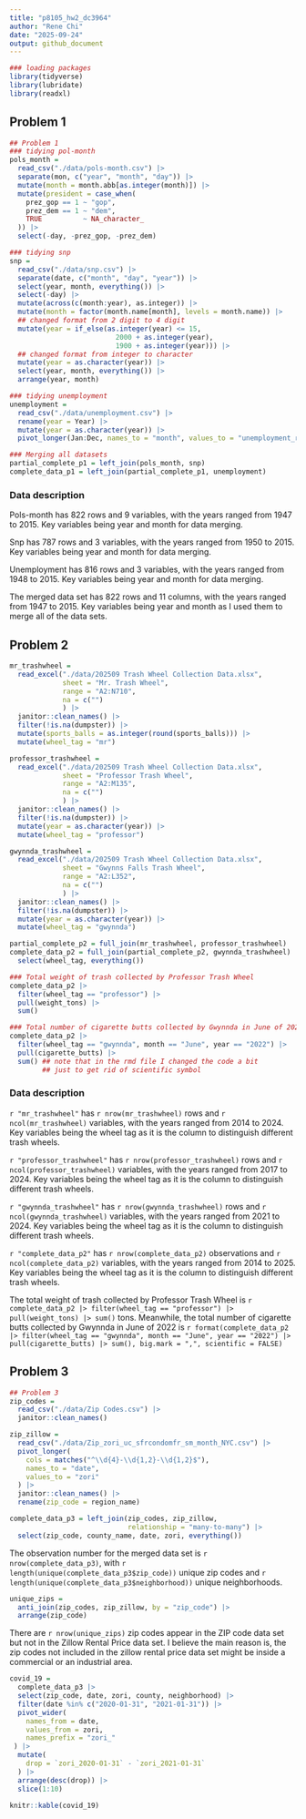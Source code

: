 ```yaml
---
title: "p8105_hw2_dc3964"
author: "Rene Chi"  
date: "2025-09-24"
output: github_document
---
```


```r
### loading packages
library(tidyverse)
library(lubridate)
library(readxl)
```

## Problem 1

```r
## Problem 1
### tidying pol-month
pols_month =
  read_csv("./data/pols-month.csv") |> 
  separate(mon, c("year", "month", "day")) |> 
  mutate(month = month.abb[as.integer(month)]) |> 
  mutate(president = case_when(
    prez_gop == 1 ~ "gop",
    prez_dem == 1 ~ "dem",
    TRUE          ~ NA_character_
  )) |> 
  select(-day, -prez_gop, -prez_dem)

### tidying snp
snp = 
  read_csv("./data/snp.csv") |> 
  separate(date, c("month", "day", "year")) |> 
  select(year, month, everything()) |> 
  select(-day) |> 
  mutate(across(c(month:year), as.integer)) |> 
  mutate(month = factor(month.name[month], levels = month.name)) |> 
  ## changed format from 2 digit to 4 digit 
  mutate(year = if_else(as.integer(year) <= 15,
                          2000 + as.integer(year),
                          1900 + as.integer(year))) |> 
  ## changed format from integer to character
  mutate(year = as.character(year)) |> 
  select(year, month, everything()) |> 
  arrange(year, month)

### tidying unemployment
unemployment =
  read_csv("./data/unemployment.csv") |> 
  rename(year = Year) |> 
  mutate(year = as.character(year)) |> 
  pivot_longer(Jan:Dec, names_to = "month", values_to = "unemployment_rate")

### Merging all datasets
partial_complete_p1 = left_join(pols_month, snp) 
complete_data_p1 = left_join(partial_complete_p1, unemployment)
```

### **Data description**

Pols-month has 822 rows and 9 variables, with the years ranged from 1947 to 2015. Key variables being year and month for data merging.

Snp has 787 rows and 3 variables, with the years ranged from 1950 to 2015. Key variables being year and month for data merging.

Unemployment has 816 rows and 3 variables, with the years ranged from 1948 to 2015. Key variables being year and month for data merging.

The merged data set has 822 rows and 11 columns, with the years ranged from 1947 to 2015. Key variables being year and month as I used them to merge all of the data sets.

## Problem 2

```r
mr_trashwheel =
  read_excel("./data/202509 Trash Wheel Collection Data.xlsx",
             sheet = "Mr. Trash Wheel",
             range = "A2:N710",
             na = c("")
             ) |> 
  janitor::clean_names() |> 
  filter(!is.na(dumpster)) |> 
  mutate(sports_balls = as.integer(round(sports_balls))) |>
  mutate(wheel_tag = "mr")

professor_trashwheel =
  read_excel("./data/202509 Trash Wheel Collection Data.xlsx",
             sheet = "Professor Trash Wheel",
             range = "A2:M135", 
             na = c("")
             ) |> 
  janitor::clean_names() |>
  filter(!is.na(dumpster)) |> 
  mutate(year = as.character(year)) |> 
  mutate(wheel_tag = "professor")

gwynnda_trashwheel =
  read_excel("./data/202509 Trash Wheel Collection Data.xlsx",
             sheet = "Gwynns Falls Trash Wheel",
             range = "A2:L352",
             na = c("")
             ) |> 
  janitor::clean_names() |>
  filter(!is.na(dumpster)) |> 
  mutate(year = as.character(year)) |> 
  mutate(wheel_tag = "gwynnda")

partial_complete_p2 = full_join(mr_trashwheel, professor_trashwheel)
complete_data_p2 = full_join(partial_complete_p2, gwynnda_trashwheel) |> 
  select(wheel_tag, everything())

### Total weight of trash collected by Professor Trash Wheel
complete_data_p2 |> 
  filter(wheel_tag == "professor") |>   
  pull(weight_tons) |>                   
  sum()      

### Total number of cigarette butts collected by Gwynnda in June of 2022
complete_data_p2 |> 
  filter(wheel_tag == "gwynnda", month == "June", year == "2022") |>   
  pull(cigarette_butts) |>                   
  sum() ## note that in the rmd file I changed the code a bit
        ## just to get rid of scientific symbol
```

### **Data description**

`r "mr_trashwheel"` has `r nrow(mr_trashwheel)` rows and `r ncol(mr_trashwheel)` variables, with the years ranged from 2014 to 2024. Key variables being the wheel tag as it is the column to distinguish different trash wheels.

`r "professor_trashwheel"` has `r nrow(professor_trashwheel)` rows and `r ncol(professor_trashwheel)` variables, with the years ranged from 2017 to 2024. Key variables being the wheel tag as it is the column to distinguish different trash wheels.

`r "gwynnda_trashwheel"` has `r nrow(gwynnda_trashwheel)` rows and `r ncol(gwynnda_trashwheel)` variables, with the years ranged from 2021 to 2024. Key variables being the wheel tag as it is the column to distinguish different trash wheels.

`r "complete_data_p2"` has `r nrow(complete_data_p2)` observations and `r ncol(complete_data_p2)` variables, with the years ranged from 2014 to 2025. Key variables being the wheel tag as it is the column to distinguish different trash wheels.

The total weight of trash collected by Professor Trash Wheel is `r complete_data_p2 |> filter(wheel_tag == "professor") |> pull(weight_tons) |> sum()` tons. Meanwhile, the total number of cigarette butts collected by Gwynnda in June of 2022 is `r format(complete_data_p2 |> filter(wheel_tag == "gwynnda", month == "June", year == "2022") |> pull(cigarette_butts) |> sum(), big.mark = ",", scientific = FALSE) `

## Problem 3

```r
## Problem 3
zip_codes = 
  read_csv("./data/Zip Codes.csv") |> 
  janitor::clean_names()

zip_zillow =
  read_csv("./data/Zip_zori_uc_sfrcondomfr_sm_month_NYC.csv") |>
  pivot_longer(
    cols = matches("^\\d{4}-\\d{1,2}-\\d{1,2}$"), 
    names_to = "date",
    values_to = "zori"
  ) |> 
  janitor::clean_names() |> 
  rename(zip_code = region_name)

complete_data_p3 = left_join(zip_codes, zip_zillow,
                             relationship = "many-to-many") |> 
  select(zip_code, county_name, date, zori, everything())
```

The observation number for the merged data set is `r nrow(complete_data_p3)`, with `r length(unique(complete_data_p3$zip_code))` unique zip codes and `r length(unique(complete_data_p3$neighborhood))` unique neighborhoods.

```r
unique_zips =
  anti_join(zip_codes, zip_zillow, by = "zip_code") |>
  arrange(zip_code)
```

There are `r nrow(unique_zips)` zip codes appear in the ZIP code data set but not in the Zillow Rental Price data set. I believe the main reason is, the zip codes not included in the zillow rental price data set might be inside a commercial or an industrial area.

```r
covid_19 =
  complete_data_p3 |> 
  select(zip_code, date, zori, county, neighborhood) |> 
  filter(date %in% c("2020-01-31", "2021-01-31")) |> 
  pivot_wider(
    names_from = date,
    values_from = zori,
    names_prefix = "zori_"
 ) |> 
  mutate(
    drop = `zori_2020-01-31` - `zori_2021-01-31`
  ) |> 
  arrange(desc(drop)) |> 
  slice(1:10)

knitr::kable(covid_19)
```



